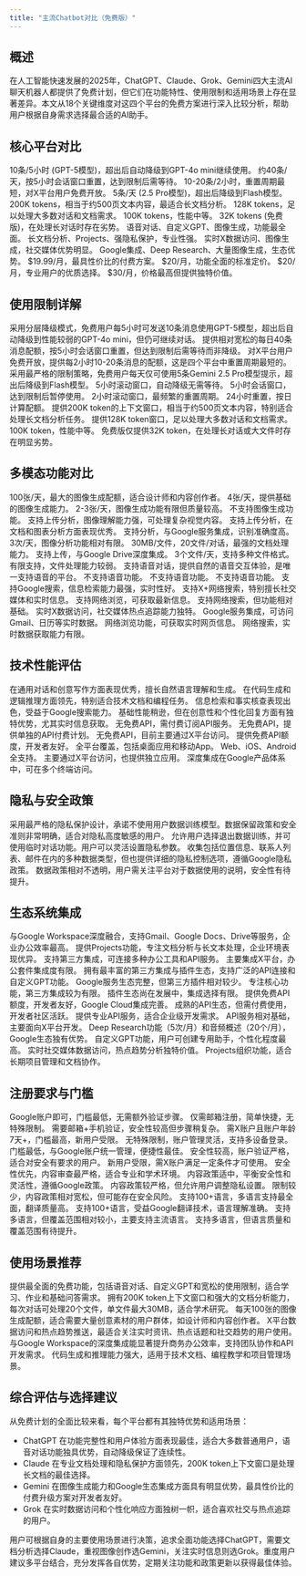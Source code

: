 ```yaml
---
title: "主流Chatbot对比（免费版）"
---
```


## 概述

在人工智能快速发展的2025年，ChatGPT、Claude、Grok、Gemini四大主流AI聊天机器人都提供了免费计划，但它们在功能特性、使用限制和适用场景上存在显著差异。本文从18个关键维度对这四个平台的免费方案进行深入比较分析，帮助用户根据自身需求选择最合适的AI助手。

## 核心平台对比

<Tabs>
  <Tab title="消息限制">
    <Columns>
      <Card title="ChatGPT">
        10条/5小时 (GPT-5模型)，超出后自动降级到GPT-4o mini继续使用。
      </Card>
      <Card title="Claude">
        约40条/天，按5小时会话窗口重置，达到限制后需等待。
      </Card>
      <Card title="Grok">
        10-20条/2小时，重置周期最短，对X平台用户免费开放。
      </Card>
      <Card title="Gemini">
        5条/天 (2.5 Pro模型)，超出后降级到Flash模型。
      </Card>
    </Columns>
  </Tab>
  
  <Tab title="上下文窗口">
    <Columns>
      <Card title="Claude">
        200K tokens，相当于约500页文本内容，最适合长文档分析。
      </Card>
      <Card title="ChatGPT">
        128K tokens，足以处理大多数对话和文档需求。
      </Card>
      <Card title="Grok">
        100K tokens，性能中等。
      </Card>
      <Card title="Gemini">
        32K tokens (免费版)，在处理长对话时存在劣势。
      </Card>
    </Columns>
  </Tab>
  
  <Tab title="特色功能">
    <Columns>
      <Card title="ChatGPT">
        语音对话、自定义GPT、图像生成，功能最全面。
      </Card>
      <Card title="Claude">
        长文档分析、Projects、强隐私保护，专业性强。
      </Card>
      <Card title="Grok">
        实时X数据访问、图像生成，社交媒体优势明显。
      </Card>
      <Card title="Gemini">
        Google集成、Deep Research、大量图像生成，生态优势。
      </Card>
    </Columns>
  </Tab>
  
  <Tab title="付费升级">
    <Columns>
      <Card title="Gemini">
        $19.99/月，最具性价比的付费方案。
      </Card>
      <Card title="ChatGPT">
        $20/月，功能全面的标准定价。
      </Card>
      <Card title="Claude">
        $20/月，专业用户的优质选择。
      </Card>
      <Card title="Grok">
        $30/月，价格最高但提供独特价值。
      </Card>
    </Columns>
  </Tab>
</Tabs>

## 使用限制详解

<Tabs>
  <Tab title="消息配额策略">
    <Columns>
      <Card title="ChatGPT">
        采用分层降级模式，免费用户每5小时可发送10条消息使用GPT-5模型，超出后自动降级到性能较弱的GPT-4o mini，但仍可继续对话。
      </Card>
      <Card title="Claude">
        提供相对宽松的每日40条消息配额，按5小时会话窗口重置，但达到限制后需等待而非降级。
      </Card>
      <Card title="Grok">
        对X平台用户免费开放，提供每2小时10-20条消息的配额，这是四个平台中重置周期最短的。
      </Card>
      <Card title="Gemini">
        采用最严格的限制策略，免费用户每天仅可使用5条Gemini 2.5 Pro模型提示，超出后降级到Flash模型。
      </Card>
    </Columns>
  </Tab>
  
  <Tab title="重置机制">
    <Columns>
      <Card title="ChatGPT">
        5小时滚动窗口，自动降级无需等待。
      </Card>
      <Card title="Claude">
        5小时会话窗口，达到限制后暂停使用。
      </Card>
      <Card title="Grok">
        2小时滚动窗口，最频繁的重置周期。
      </Card>
      <Card title="Gemini">
        24小时重置，按日计算配额。
      </Card>
    </Columns>
  </Tab>
  
  <Tab title="上下文窗口">
    <Columns>
      <Card title="Claude">
        提供200K token的上下文窗口，相当于约500页文本内容，特别适合处理长文档分析任务。
      </Card>
      <Card title="ChatGPT">
        提供128K token窗口，足以处理大多数对话和文档需求。
      </Card>
      <Card title="Grok">
        100K token，性能中等。
      </Card>
      <Card title="Gemini">
        免费版仅提供32K token，在处理长对话或大文件时存在明显劣势。
      </Card>
    </Columns>
  </Tab>
</Tabs>

## 多模态功能对比

<Tabs>
  <Tab title="图像生成">
    <Columns>
      <Card title="Gemini">
        100张/天，最大的图像生成配额，适合设计师和内容创作者。
      </Card>
      <Card title="Grok">
        4张/天，提供基础的图像生成能力。
      </Card>
      <Card title="ChatGPT">
        2-3张/天，图像生成功能有限但质量较高。
      </Card>
      <Card title="Claude">
        不支持图像生成功能。
      </Card>
    </Columns>
  </Tab>
  
  <Tab title="图像分析">
    <Columns>
      <Card title="ChatGPT">
        支持上传分析，图像理解能力强，可处理复杂视觉内容。
      </Card>
      <Card title="Claude">
        支持上传分析，在文档和图表分析方面表现优秀。
      </Card>
      <Card title="Gemini">
        支持分析，与Google服务集成，识别准确度高。
      </Card>
      <Card title="Grok">
        3次/天，图像分析功能相对有限。
      </Card>
    </Columns>
  </Tab>
  
  <Tab title="文件上传">
    <Columns>
      <Card title="Claude">
        30MB/文件，20文件/对话，最强的文档处理能力。
      </Card>
      <Card title="Gemini">
        支持上传，与Google Drive深度集成。
      </Card>
      <Card title="ChatGPT">
        3个文件/天，支持多种文件格式。
      </Card>
      <Card title="Grok">
        有限支持，文件处理能力较弱。
      </Card>
    </Columns>
  </Tab>
  
  <Tab title="语音功能">
    <Columns>
      <Card title="ChatGPT">
        支持语音对话，提供自然的语音交互体验，是唯一支持语音的平台。
      </Card>
      <Card title="Claude">
        不支持语音功能。
      </Card>
      <Card title="Grok">
        不支持语音功能。
      </Card>
      <Card title="Gemini">
        不支持语音功能。
      </Card>
    </Columns>
  </Tab>
  
  <Tab title="网络搜索">
    <Columns>
      <Card title="Gemini">
        支持Google搜索，信息检索能力最强，实时性好。
      </Card>
      <Card title="Grok">
        支持X+网络搜索，特别擅长社交媒体和实时信息。
      </Card>
      <Card title="ChatGPT">
        支持网络浏览，可获取最新信息。
      </Card>
      <Card title="Claude">
        支持网络搜索，但功能相对基础。
      </Card>
    </Columns>
  </Tab>
  
  <Tab title="实时数据">
    <Columns>
      <Card title="Grok">
        实时X数据访问，社交媒体热点追踪能力独特。
      </Card>
      <Card title="Gemini">
        Google服务集成，可访问Gmail、日历等实时数据。
      </Card>
      <Card title="ChatGPT">
        网络浏览功能，可获取实时网页信息。
      </Card>
      <Card title="Claude">
        网络搜索，实时数据获取能力有限。
      </Card>
    </Columns>
  </Tab>
</Tabs>

## 技术性能评估

<Tabs>
  <Tab title="模型能力">
    <Columns>
      <Card title="ChatGPT (GPT-5)">
        在通用对话和创意写作方面表现优秀，擅长自然语言理解和生成。
      </Card>
      <Card title="Claude (Sonnet 4)">
        在代码生成和逻辑推理方面领先，特别适合技术文档和编程任务。
      </Card>
      <Card title="Gemini (2.5 Pro)">
        信息检索和事实核查表现出色，受益于Google搜索能力。
      </Card>
      <Card title="Grok">
        基础性能稍逊，但在创意性和个性化回复方面有独特优势，尤其实时信息获取。
      </Card>
    </Columns>
  </Tab>
  
  <Tab title="API访问">
    <Columns>
      <Card title="ChatGPT">
        无免费API，需付费订阅API服务。
      </Card>
      <Card title="Claude">
        无免费API，提供单独的API付费计划。
      </Card>
      <Card title="Grok">
        无免费API，目前主要通过X平台访问。
      </Card>
      <Card title="Gemini">
        提供免费API额度，开发者友好。
      </Card>
    </Columns>
  </Tab>
  
  <Tab title="平台可用性">
    <Columns>
      <Card title="ChatGPT">
        全平台覆盖，包括桌面应用和移动App。
      </Card>
      <Card title="Claude">
        Web、iOS、Android全支持。
      </Card>
      <Card title="Grok">
        主要通过X平台访问，也提供独立应用。
      </Card>
      <Card title="Gemini">
        深度集成在Google产品体系中，可在多个终端访问。
      </Card>
    </Columns>
  </Tab>
</Tabs>

## 隐私与安全政策

<Columns>
  <Card title="Claude - 最严格保护">
    采用最严格的隐私保护设计，承诺不使用用户数据训练模型。数据保留政策和安全准则非常明确，适合对隐私高度敏感的用户。
  </Card>
  
  <Card title="ChatGPT - 可选退出">
    允许用户选择退出数据训练，并可使用临时对话功能。用户可以灵活设置隐私参数。
  </Card>
  
  <Card title="Gemini - 数据收集最多">
    收集包括位置信息、联系人列表、邮件在内的多种数据类型，但也提供详细的隐私控制选项，遵循Google隐私政策。
  </Card>
  
  <Card title="Grok - 政策不透明">
    数据政策相对不透明，用户需关注平台对于数据使用的说明，安全性有待提升。
  </Card>
</Columns>

## 生态系统集成

<Tabs>
  <Tab title="办公套件集成">
    <Columns>
      <Card title="Gemini">
        与Google Workspace深度融合，支持Gmail、Google Docs、Drive等服务，企业办公效率最高。
      </Card>
      <Card title="Claude">
        提供Projects功能，专注文档分析与长文本处理，企业环境表现优异。
      </Card>
      <Card title="ChatGPT">
        支持第三方集成，可连接多种办公工具和API服务。
      </Card>
      <Card title="Grok">
        主要集成X平台，办公套件集成度有限。
      </Card>
    </Columns>
  </Tab>
  
  <Tab title="第三方插件">
    <Columns>
      <Card title="ChatGPT">
        拥有最丰富的第三方集成与插件生态，支持广泛的API连接和自定义GPT功能。
      </Card>
      <Card title="Gemini">
        Google服务生态完整，但第三方插件相对较少。
      </Card>
      <Card title="Claude">
        专注核心功能，第三方集成较为有限。
      </Card>
      <Card title="Grok">
        插件生态尚在发展中，集成选择有限。
      </Card>
    </Columns>
  </Tab>
  
  <Tab title="开发者支持">
    <Columns>
      <Card title="Gemini">
        提供免费API额度，开发者友好，Google Cloud集成完善。
      </Card>
      <Card title="ChatGPT">
        成熟的API生态，但需付费使用，开发者社区活跃。
      </Card>
      <Card title="Claude">
        提供专业API服务，适合企业级开发需求。
      </Card>
      <Card title="Grok">
        API服务相对基础，主要面向X平台开发。
      </Card>
    </Columns>
  </Tab>
  
  <Tab title="特色功能">
    <Columns>
      <Card title="Gemini">
        Deep Research功能（5次/月）和音频概述（20个/月），Google生态独有优势。
      </Card>
      <Card title="ChatGPT">
        自定义GPT功能，用户可创建专用助手，个性化程度最高。
      </Card>
      <Card title="Grok">
        实时社交媒体数据访问，热点趋势分析独特价值。
      </Card>
      <Card title="Claude">
        Projects组织功能，适合长期项目管理和文档协作。
      </Card>
    </Columns>
  </Tab>
</Tabs>

## 注册要求与门槛

<Tabs>
  <Tab title="注册要求">
    <Columns>
      <Card title="Gemini">
        Google账户即可，门槛最低，无需额外验证步骤。
      </Card>
      <Card title="ChatGPT">
        仅需邮箱注册，简单快捷，无特殊限制。
      </Card>
      <Card title="Claude">
        需要邮箱+手机验证，安全性较高但步骤稍复杂。
      </Card>
      <Card title="Grok">
        需X账户且账户年龄7天+，门槛最高，新用户受限。
      </Card>
    </Columns>
  </Tab>
  
  <Tab title="账户限制">
    <Columns>
      <Card title="ChatGPT">
        无特殊限制，账户管理灵活，支持多设备登录。
      </Card>
      <Card title="Gemini">
        门槛最低，与Google账户统一管理，便捷性最佳。
      </Card>
      <Card title="Claude">
        安全性较高，账户验证严格，适合对安全有要求的用户。
      </Card>
      <Card title="Grok">
        新用户受限，需X账户满足一定条件才可使用。
      </Card>
    </Columns>
  </Tab>
  
  <Tab title="内容政策">
    <Columns>
      <Card title="Claude">
        安全性优先，内容审查最严格，适合专业和学术环境。
      </Card>
      <Card title="Gemini">
        内容政策适中，平衡安全性和灵活性，遵循Google政策。
      </Card>
      <Card title="ChatGPT">
        内容政策较严格，但允许用户调整隐私设置。
      </Card>
      <Card title="Grok">
        限制较少，内容政策相对宽松，但可能存在安全风险。
      </Card>
    </Columns>
  </Tab>
  
  <Tab title="多语言支持">
    <Columns>
      <Card title="ChatGPT">
        支持100+语言，多语言支持最全面，翻译质量高。
      </Card>
      <Card title="Gemini">
        支持100+语言，受益Google翻译技术，语言理解准确。
      </Card>
      <Card title="Claude">
        支持多语言，但覆盖范围相对较小，主要支持主流语言。
      </Card>
      <Card title="Grok">
        支持多语言，但语言质量和覆盖范围有待提升。
      </Card>
    </Columns>
  </Tab>
</Tabs>

## 使用场景推荐

<Steps>
  <Step title="学生与轻度用户">
    <Columns>
      <Card title="推荐: ChatGPT">
        提供最全面的免费功能，包括语音对话、自定义GPT和宽松的使用限制，适合学习、作业和基础问答需求。
      </Card>
    </Columns>
  </Step>
  
  <Step title="研究与文档分析">
    <Columns>
      <Card title="推荐: Claude">
        拥有200K token上下文窗口和强大的文档分析能力，每次对话可处理20个文件，单文件最大30MB，适合学术研究。
      </Card>
    </Columns>
  </Step>
  
  <Step title="图像创作需求">
    <Columns>
      <Card title="推荐: Gemini">
        每天100张的图像生成配额，适合需要大量创意素材的用户群体，如设计师和内容创作者。
      </Card>
    </Columns>
  </Step>
  
  <Step title="实时信息获取">
    <Columns>
      <Card title="推荐: Grok">
        X平台数据访问和热点趋势推送，最适合关注实时资讯、热点话题和社交趋势的用户使用。
      </Card>
    </Columns>
  </Step>
  
  <Step title="企业与商业用户">
    <Columns>
      <Card title="推荐: Gemini">
        与Google Workspace的深度集成能显著提升商务办公效率，支持团队协作和API开发需求。
      </Card>
    </Columns>
  </Step>
  
  <Step title="编程与技术开发">
    <Columns>
      <Card title="推荐: Claude">
        代码生成和推理能力强大，适用于技术文档、编程教学和项目管理场景。
      </Card>
    </Columns>
  </Step>
</Steps>

## 综合评估与选择建议

从免费计划的全面比较来看，每个平台都有其独特优势和适用场景：

- ChatGPT 在功能完整性和用户体验方面表现最佳，适合大多数普通用户，语音对话功能独具优势，自动降级保证了连续性。
- Claude 在专业文档处理和隐私保护方面领先，200K token上下文窗口是处理长文档的最佳选择。
- Gemini 在图像生成能力和Google生态集成方面具有明显优势，最具性价比的付费升级方案对开发者友好。
- Grok 在实时数据访问和个性化响应方面独树一帜，适合喜欢社交与热点追踪的用户。

用户可根据自身的主要使用场景进行决策，追求全面功能选择ChatGPT，需要文档分析选择Claude，重视图像创作选Gemini，关注实时信息则选Grok。重度用户建议多平台结合，充分发挥各自优势，定期关注功能和政策更新以获得最佳体验。